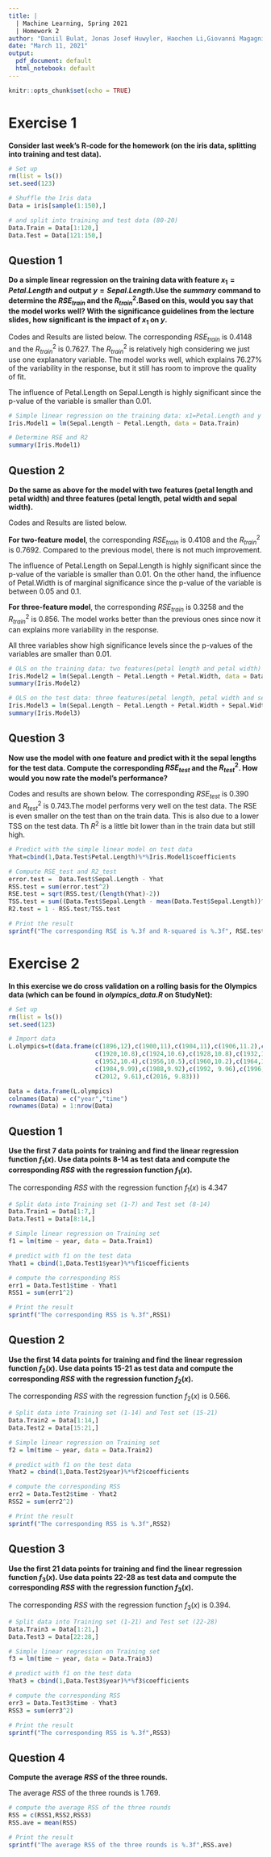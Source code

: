 ```yaml
---
title: |
  | Machine Learning, Spring 2021
  | Homework 2
author: "Daniil Bulat, Jonas Josef Huwyler, Haochen Li,Giovanni Magagnin"
date: "March 11, 2021"
output:
  pdf_document: default
  html_notebook: default
---
```


```r
knitr::opts_chunk$set(echo = TRUE)
```
# Exercise 1

**
Consider last week's R-code for the homework (on the iris data, splitting into training and test data).
**

```r
# Set up
rm(list = ls())
set.seed(123)

# Shuffle the Iris data
Data = iris[sample(1:150),]

# and split into training and test data (80-20)
Data.Train = Data[1:120,]
Data.Test = Data[121:150,]
```


## Question 1

**
Do a simple linear regression on the training data with feature $x_1 = Petal.Length$ and output $y =Sepal.Length$.Use the *summary* command to determine the $RSE_{train}$ and the $R^2_{train}$.Based on this, would you say that the model works well? With the significance guidelines from the lecture slides, how significant is the impact of $x_1$ on $y$.
**

Codes and Results are listed below. The corresponding $RSE_{train}$ is 0.4148 and the $R^2_{train}$ is 0.7627. The $R^2_{train}$ is relatively high considering we just use one explanatory variable. The model works well, which explains 76.27% of the variability in the response, but it still has room to improve the quality of fit. 

The influence of Petal.Length on Sepal.Length is highly significant since the p-value of the variable is smaller than 0.01.

```r
# Simple linear regression on the training data: x1=Petal.Length and y = Sepal.Length
Iris.Model1 = lm(Sepal.Length ~ Petal.Length, data = Data.Train)

# Determine RSE and R2
summary(Iris.Model1)
```


## Question 2

**
Do the same as above for the model with two features (petal length and petal width) and three features (petal length, petal width and sepal width).
**

Codes and Results are listed below.

**For two-feature model**, the corresponding $RSE_{train}$ is 0.4108  and the $R^2_{train}$ is 0.7692. Compared to the previous model, there is not much improvement. 

The influence of Petal.Length on Sepal.Length is highly significant since the p-value of the variable is smaller than 0.01. On the other hand, the influence of Petal.Width is of marginal significance since the p-value of the variable is between 0.05 and 0.1.

**For three-feature model**, the corresponding $RSE_{train}$ is 0.3258  and the $R^2_{train}$ is 0.856. The model works better than the previous ones since now it can explains more variability in the response.

All three variables show high significance levels since the p-values of the variables are smaller than 0.01.


```r
# OLS on the training data: two features(petal length and petal width)
Iris.Model2 = lm(Sepal.Length ~ Petal.Length + Petal.Width, data = Data.Train)
summary(Iris.Model2)

# OLS on the test data: three features(petal length, petal width and sepal width)
Iris.Model3 = lm(Sepal.Length ~ Petal.Length + Petal.Width + Sepal.Width, data = Data.Train)
summary(Iris.Model3)
```


## Question 3

**
Now use the model with one feature and predict with it the sepal lengths for the test data. Compute the corresponding $RSE_{test}$ and the $R^2_{test}$. How would you now rate the model's performance?
**

Codes and results are shown below. The corresponding $RSE_{test}$ is 0.390 and $R^2_{test}$ is 0.743.The model performs very well on the test data. The RSE is even smaller on the test than on the train data. This is also due to a lower TSS on the test data. Th $R^2$ is a little bit lower than in the train data but still high.

```r
# Predict with the simple linear model on test data
Yhat=cbind(1,Data.Test$Petal.Length)%*%Iris.Model1$coefficients

# Compute RSE_test and R2_test
error.test =  Data.Test$Sepal.Length - Yhat
RSS.test = sum(error.test^2)
RSE.test = sqrt(RSS.test/(length(Yhat)-2))
TSS.test = sum((Data.Test$Sepal.Length - mean(Data.Test$Sepal.Length))^2)
R2.test = 1 - RSS.test/TSS.test

# Print the result
sprintf("The corresponding RSE is %.3f and R-squared is %.3f", RSE.test,R2.test)
```

\newpage

# Exercise 2

**
In this exercise we do cross validation on a rolling basis for the Olympics data (which can be found in
*olympics_data.R* on StudyNet):
**

```r
# Set up
rm(list = ls())
set.seed(123)

# Import data
L.olympics=t(data.frame(c(1896,12),c(1900,11),c(1904,11),c(1906,11.2),c(1908,10.8),c(1912,10.8),
                        c(1920,10.8),c(1924,10.6),c(1928,10.8),c(1932,10.3),c(1936,10.3),c(1948,10.3),
                        c(1952,10.4),c(1956,10.5),c(1960,10.2),c(1964,10),c(1968,9.95),c(1972,10.14),c(1980,10.25),
                        c(1984,9.99),c(1988,9.92),c(1992, 9.96),c(1996, 9.84),c(2000, 9.87),c(2004,9.85),c(2008, 9.69),
                        c(2012, 9.61),c(2016, 9.83)))

Data = data.frame(L.olympics)
colnames(Data) = c("year","time")
rownames(Data) = 1:nrow(Data)
```


## Question 1

**
Use the first 7 data points for training and find the linear regression function $f_1(x)$. Use data points
8-14 as test data and compute the corresponding $RSS$ with the regression function $f_1(x)$.
**

The corresponding $RSS$ with the regression function $f_1(x)$ is 4.347

```r
# Split data into Training set (1-7) and Test set (8-14)
Data.Train1 = Data[1:7,]
Data.Test1 = Data[8:14,]

# Simple linear regression on Training set
f1 = lm(time ~ year, data = Data.Train1)

# predict with f1 on the test data
Yhat1 = cbind(1,Data.Test1$year)%*%f1$coefficients

# compute the corresponding RSS
err1 = Data.Test1$time - Yhat1
RSS1 = sum(err1^2)

# Print the result
sprintf("The corresponding RSS is %.3f",RSS1)
```


## Question 2

**
Use the first 14 data points for training and find the linear regression function $f_2(x)$. Use data points
15-21 as test data and compute the corresponding $RSS$ with the regression function $f_2(x)$.
**

The corresponding $RSS$ with the regression function $f_2(x)$ is 0.566.

```r
# Split data into Training set (1-14) and Test set (15-21)
Data.Train2 = Data[1:14,]
Data.Test2 = Data[15:21,]

# Simple linear regression on Training set
f2 = lm(time ~ year, data = Data.Train2)

# predict with f1 on the test data
Yhat2 = cbind(1,Data.Test2$year)%*%f2$coefficients

# compute the corresponding RSS
err2 = Data.Test2$time - Yhat2
RSS2 = sum(err2^2)

# Print the result
sprintf("The corresponding RSS is %.3f",RSS2)
```

## Question 3

**
Use the first 21 data points for training and find the linear regression function $f_3(x)$. Use data points
22-28 as test data and compute the corresponding $RSS$ with the regression function $f_3(x)$.
**

The corresponding $RSS$ with the regression function $f_3(x)$ is 0.394.

```r
# Split data into Training set (1-21) and Test set (22-28)
Data.Train3 = Data[1:21,]
Data.Test3 = Data[22:28,]

# Simple linear regression on Training set
f3 = lm(time ~ year, data = Data.Train3)

# predict with f1 on the test data
Yhat3 = cbind(1,Data.Test3$year)%*%f3$coefficients

# compute the corresponding RSS
err3 = Data.Test3$time - Yhat3
RSS3 = sum(err3^2)

# Print the result
sprintf("The corresponding RSS is %.3f",RSS3)
```


## Question 4

**
Compute the average $RSS$ of the three rounds.
**

The average $RSS$ of the three rounds is 1.769.

```r
# compute the average RSS of the three rounds
RSS = c(RSS1,RSS2,RSS3)
RSS.ave = mean(RSS)

# Print the result
sprintf("The average RSS of the three rounds is %.3f",RSS.ave)
```

